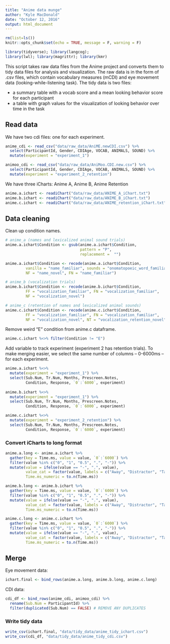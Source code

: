 ```yaml
---
title: "Anime data munge"
author: "Kyle MacDonald"
date: "October 12, 2016"
output: html_document
---
```


```r
rm(list=ls())
knitr::opts_chunk$set(echo = TRUE, message = F, warning = F)
```

```r
library(tidyverse); library(langcog);
library(lwl); library(magrittr); library(kmr)
```

This script takes raw data files from the Anime project and converts them to tidy data files for analysis and visualization. The raw data is in the form of .csv files, which contain vocabulary measures (mCDI) and eye movement data (looking-while-listening task). The tidy data is two files: 

  * a summary table with a vocab score and a mean looking behavior score for each participant
  * a table with graph values for the visualization of looking behavior over time in the task

## Read data

We have two cdi files: one for each experiment.

```r
anime_cdi <- read_csv("data/raw_data/AniME.newCDI.csv") %>% 
  select(ParticipantId, Gender, CDIAge, VOCAB, ANIMALS, SOUND) %>% 
  mutate(experiment = "experiment_1")

animoo_cdi <- read_csv("data/raw_data/AniMoo.CDI.new.csv") %>% 
  select(ParticipantId, Gender, CDIAge, VOCAB, ANIMALS, SOUND) %>% 
  mutate(experiment = "experiment_2_retention")
```

We have three iCharts: Anime A, Anime B, Anime Retention

```r
anime.a.ichart <- readiChart("data/raw_data/ANIME_A_iChart.txt") 
anime.b.ichart <- readiChart("data/raw_data/ANIME_B_iChart.txt")
anime.c.ichart <- readiChart("data/raw_data/ANIME_retention_iChart.txt")
```

## Data cleaning 

Clean up condition names.

```r
# anime_a (names and lexicalized animal sound trials)
anime.a.ichart$Condition <- gsub(anime.a.ichart$Condition, 
                                 pattern = "P", 
                                 replacement =  "") 

anime.a.ichart$Condition <- recode(anime.a.ichart$Condition, 
         vanilla = "name_familiar", sounds = "onomatopoeic_word_familiar",
         NF = "name_novel", FN = "name_familiar")

# anime_b (vocalization trials)
anime.b.ichart$Condition <- recode(anime.b.ichart$Condition, 
         FF = "vocalization_familiar", FN = "vocalization_familiar",
         NF = "vocalization_novel")

# anime_c (retention of names and lexicalized animal sounds)
anime.c.ichart$Condition <- recode(anime.c.ichart$Condition, 
         FF = "vocalization_familiar", FN = "vocalization_familiar",
         NF = "vocalization_novel", NT = "vocalization_retention_novel")
```

Remove weird "E" condition from anime.c dataframe.

```r
anime.c.ichart %<>% filter(Condition != "E")
```

Add variable to track experiment (experiment 2 has retention trials). To make merging easier, we select the same number of columns -- 0-6000ms -- for each experiment. 

```r
anime.a.ichart %<>% 
  mutate(experiment = "experiment_1") %>%
  select(Sub.Num, Tr.Num, Months, Prescreen.Notes, 
         Condition, Response, `0`:`6000`, experiment)
  
anime.b.ichart %<>% 
  mutate(experiment = "experiment_1") %>% 
  select(Sub.Num, Tr.Num, Months, Prescreen.Notes, 
         Condition, Response, `0`:`6000`, experiment)

anime.c.ichart %<>% 
  mutate(experiment = "experiment_2_retention") %>% 
  select(Sub.Num, Tr.Num, Months, Prescreen.Notes, 
         Condition, Response, `0`:`6000`, experiment)
```


### Convert iCharts to long format

```r
anime.a.long <- anime.a.ichart %>% 
  gather(key = Time.ms, value = value, `0`:`6000`) %>% 
  filter(value %in% c("0", "1", "0.5", ".", "-")) %>%
  mutate(value = ifelse(value == "-", ".", value),
         value_cat = factor(value, labels = c("Away", "Distractor", "Target")),
         Time.ms_numeric = to.n(Time.ms))

anime.b.long <- anime.b.ichart %>% 
  gather(key = Time.ms, value = value, `0`:`6000`) %>% 
  filter(value %in% c("0", "1", "0.5", ".", "-")) %>%
  mutate(value = ifelse(value == "-", ".", value),
         value_cat = factor(value, labels = c("Away", "Distractor", "Target")),
         Time.ms_numeric = to.n(Time.ms))

anime.c.long <- anime.c.ichart %>% 
  gather(key = Time.ms, value = value, `0`:`6000`) %>% 
  filter(value %in% c("0", "1", "0.5", ".", "-")) %>%
  mutate(value = ifelse(value == "-", ".", value),
         value_cat = factor(value, labels = c("Away", "Distractor", "Target")),
         Time.ms_numeric = to.n(Time.ms))
```

## Merge 

Eye movement data:

```r
ichart.final <- bind_rows(anime.a.long, anime.b.long, anime.c.long)
```

CDI data:

```r
cdi_df <- bind_rows(anime_cdi, animoo_cdi) %>% 
  rename(Sub.Num = ParticipantId) %>% 
  filter(duplicated(Sub.Num) == FALSE) # REMOVE ANY DUPLICATES
```


### Write tidy data

```r
write_csv(ichart.final, "data/tidy_data/anime_tidy_ichart.csv")
write_csv(cdi_df, "data/tidy_data/anime_tidy_cdi.csv")
```


